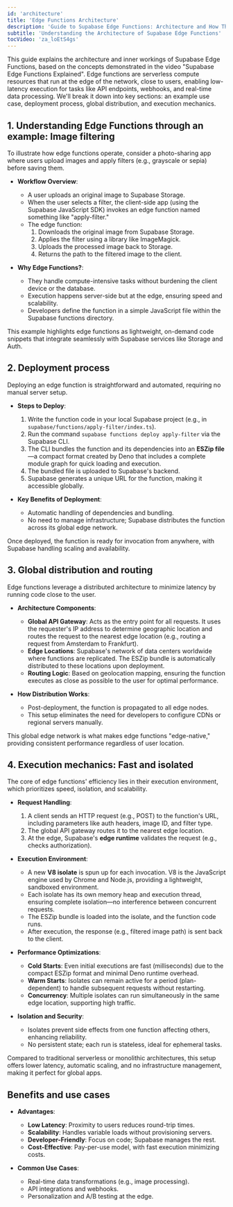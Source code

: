 ```yaml
---
id: 'architecture'
title: 'Edge Functions Architecture'
description: 'Guide to Supabase Edge Functions: Architecture and How They Work'
subtitle: 'Understanding the Architecture of Supabase Edge Functions'
tocVideo: 'za_loEtS4gs'
---
```


This guide explains the architecture and inner workings of Supabase Edge Functions, based on the concepts demonstrated in the video "Supabase Edge Functions Explained". Edge functions are serverless compute resources that run at the edge of the network, close to users, enabling low-latency execution for tasks like API endpoints, webhooks, and real-time data processing. We'll break it down into key sections: an example use case, deployment process, global distribution, and execution mechanics.

## 1. Understanding Edge Functions through an example: Image filtering

To illustrate how edge functions operate, consider a photo-sharing app where users upload images and apply filters (e.g., grayscale or sepia) before saving them.

- **Workflow Overview**:

  - A user uploads an original image to Supabase Storage.
  - When the user selects a filter, the client-side app (using the Supabase JavaScript SDK) invokes an edge function named something like "apply-filter."
  - The edge function:
    1. Downloads the original image from Supabase Storage.
    2. Applies the filter using a library like ImageMagick.
    3. Uploads the processed image back to Storage.
    4. Returns the path to the filtered image to the client.

- **Why Edge Functions?**:
  - They handle compute-intensive tasks without burdening the client device or the database.
  - Execution happens server-side but at the edge, ensuring speed and scalability.
  - Developers define the function in a simple JavaScript file within the Supabase functions directory.

This example highlights edge functions as lightweight, on-demand code snippets that integrate seamlessly with Supabase services like Storage and Auth.

## 2. Deployment process

Deploying an edge function is straightforward and automated, requiring no manual server setup.

- **Steps to Deploy**:

  1. Write the function code in your local Supabase project (e.g., in `supabase/functions/apply-filter/index.ts`).
  2. Run the command `supabase functions deploy apply-filter` via the Supabase CLI.
  3. The CLI bundles the function and its dependencies into an **ESZip file**—a compact format created by Deno that includes a complete module graph for quick loading and execution.
  4. The bundled file is uploaded to Supabase's backend.
  5. Supabase generates a unique URL for the function, making it accessible globally.

- **Key Benefits of Deployment**:
  - Automatic handling of dependencies and bundling.
  - No need to manage infrastructure; Supabase distributes the function across its global edge network.

Once deployed, the function is ready for invocation from anywhere, with Supabase handling scaling and availability.

## 3. Global distribution and routing

Edge functions leverage a distributed architecture to minimize latency by running code close to the user.

- **Architecture Components**:

  - **Global API Gateway**: Acts as the entry point for all requests. It uses the requester's IP address to determine geographic location and routes the request to the nearest edge location (e.g., routing a request from Amsterdam to Frankfurt).
  - **Edge Locations**: Supabase's network of data centers worldwide where functions are replicated. The ESZip bundle is automatically distributed to these locations upon deployment.
  - **Routing Logic**: Based on geolocation mapping, ensuring the function executes as close as possible to the user for optimal performance.

- **How Distribution Works**:
  - Post-deployment, the function is propagated to all edge nodes.
  - This setup eliminates the need for developers to configure CDNs or regional servers manually.

This global edge network is what makes edge functions "edge-native," providing consistent performance regardless of user location.

## 4. Execution mechanics: Fast and isolated

The core of edge functions' efficiency lies in their execution environment, which prioritizes speed, isolation, and scalability.

- **Request Handling**:

  1. A client sends an HTTP request (e.g., POST) to the function's URL, including parameters like auth headers, image ID, and filter type.
  2. The global API gateway routes it to the nearest edge location.
  3. At the edge, Supabase's **edge runtime** validates the request (e.g., checks authorization).

- **Execution Environment**:

  - A new **V8 isolate** is spun up for each invocation. V8 is the JavaScript engine used by Chrome and Node.js, providing a lightweight, sandboxed environment.
  - Each isolate has its own memory heap and execution thread, ensuring complete isolation—no interference between concurrent requests.
  - The ESZip bundle is loaded into the isolate, and the function code runs.
  - After execution, the response (e.g., filtered image path) is sent back to the client.

- **Performance Optimizations**:

  - **Cold Starts**: Even initial executions are fast (milliseconds) due to the compact ESZip format and minimal Deno runtime overhead.
  - **Warm Starts**: Isolates can remain active for a period (plan-dependent) to handle subsequent requests without restarting.
  - **Concurrency**: Multiple isolates can run simultaneously in the same edge location, supporting high traffic.

- **Isolation and Security**:
  - Isolates prevent side effects from one function affecting others, enhancing reliability.
  - No persistent state; each run is stateless, ideal for ephemeral tasks.

Compared to traditional serverless or monolithic architectures, this setup offers lower latency, automatic scaling, and no infrastructure management, making it perfect for global apps.

## Benefits and use cases

- **Advantages**:

  - **Low Latency**: Proximity to users reduces round-trip times.
  - **Scalability**: Handles variable loads without provisioning servers.
  - **Developer-Friendly**: Focus on code; Supabase manages the rest.
  - **Cost-Effective**: Pay-per-use model, with fast execution minimizing costs.

- **Common Use Cases**:
  - Real-time data transformations (e.g., image processing).
  - API integrations and webhooks.
  - Personalization and A/B testing at the edge.

